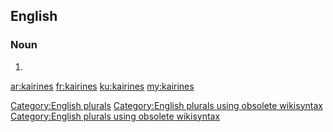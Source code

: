 ==English==

===Noun===
{{head|en}}

# {{plural of|kairine}}

[[Category:English plurals]][[Category:English plurals using obsolete wikisyntax]][[Category:English plurals using obsolete wikisyntax]]

[[ar:kairines]]
[[fr:kairines]]
[[ku:kairines]]
[[my:kairines]]